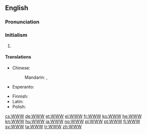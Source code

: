 ==English==

===Pronunciation===
{{rfap|UK with both "double-U, double-U, double-U" and "dub-dub-dub"|UK}}
{{rfap|US with both "double-U, double-U, double-U" and "dub-dub-dub"|US}}

===Initialism===
{{en-initialism}}

# {{initialism of|World Wide Web}}

====Translations====
{{trans-top|World Wide Web (abbreviation)}}
* Chinese:
*: Mandarin: {{t|cmn|萬維網|sc=Hani}},  {{t+|cmn|万维网|tr=wànwéiwǎng|sc=Hani}}
* Esperanto: {{t|eo|TTT}}
{{trans-mid}}
* Finnish: {{t|fi|www}}
* Latin: {{t|la|TTT}}
* Polish: {{t+|pl|WWW|m}}
{{trans-bottom}}

[[cs:WWW]]
[[de:WWW]]
[[et:WWW]]
[[el:WWW]]
[[fr:WWW]]
[[ko:WWW]]
[[he:WWW]]
[[kn:WWW]]
[[hu:WWW]]
[[ja:WWW]]
[[no:WWW]]
[[pl:WWW]]
[[pt:WWW]]
[[fi:WWW]]
[[sv:WWW]]
[[ta:WWW]]
[[tr:WWW]]
[[zh:WWW]]